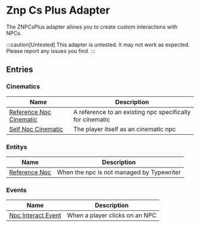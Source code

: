 
<DeprecationWarning adapter message='Use the EntityAdapter instead' />

# Znp Cs Plus Adapter

The ZNPCsPlus adapter allows you to create custom interactions with NPCs.

:::caution[Untested]
This adapter is untested. It may not work as expected. Please report any issues you find.
:::

## Entries

### Cinematics

| Name | Description |
| ---- | ----------- |
| [Reference Npc Cinematic](./entries/cinematic/znpc_reference_npc_cinematic.mdx) | A reference to an existing npc specifically for cinematic |
| [Self Npc Cinematic](./entries/cinematic/znpc_self_npc_cinematic.mdx) | The player itself as an cinematic npc |

### Entitys

| Name | Description |
| ---- | ----------- |
| [Reference Npc](./entries/entity/znpc_reference_npc.mdx) | When the npc is not managed by Typewriter |

### Events

| Name | Description |
| ---- | ----------- |
| [Npc Interact Event](./entries/event/znpc_on_npc_interact.mdx) | When a player clicks on an NPC |

